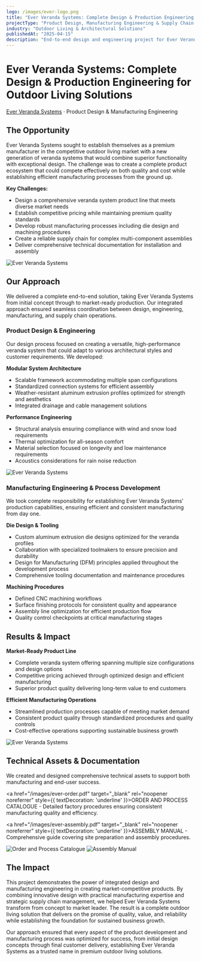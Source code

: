 ```yaml
---
logo: /images/ever-logo.png
title: "Ever Veranda Systems: Complete Design & Production Engineering for Outdoor Living Solutions"
projectType: "Product Design, Manufacturing Engineering & Supply Chain Management"
industry: "Outdoor Living & Architectural Solutions"
publishedAt: "2025-04-15"
description: "End-to-end design and engineering project for Ever Veranda Systems' complete outdoor living product line, from initial concept to market-ready manufacturing."
---
```


# Ever Veranda Systems: Complete Design & Production Engineering for Outdoor Living Solutions

[Ever Veranda Systems](https://eververanda.com/en/home-2/) · Product Design & Manufacturing Engineering

## The Opportunity

Ever Veranda Systems sought to establish themselves as a premium manufacturer in the competitive outdoor living market with a new generation of veranda systems that would combine superior functionality with exceptional design. The challenge was to create a complete product ecosystem that could compete effectively on both quality and cost while establishing efficient manufacturing processes from the ground up.

**Key Challenges:**
- Design a comprehensive veranda system product line that meets diverse market needs
- Establish competitive pricing while maintaining premium quality standards
- Develop robust manufacturing processes including die design and machining procedures
- Create a reliable supply chain for complex multi-component assemblies
- Deliver comprehensive technical documentation for installation and assembly

![Ever Veranda Systems](/images/ever-4.jpeg)

## Our Approach

We delivered a complete end-to-end solution, taking Ever Veranda Systems from initial concept through to market-ready production. Our integrated approach ensured seamless coordination between design, engineering, manufacturing, and supply chain operations.

### Product Design & Engineering

Our design process focused on creating a versatile, high-performance veranda system that could adapt to various architectural styles and customer requirements. We developed:

**Modular System Architecture**
- Scalable framework accommodating multiple span configurations
- Standardized connection systems for efficient assembly
- Weather-resistant aluminum extrusion profiles optimized for strength and aesthetics
- Integrated drainage and cable management solutions

**Performance Engineering**
- Structural analysis ensuring compliance with wind and snow load requirements
- Thermal optimization for all-season comfort
- Material selection focused on longevity and low maintenance requirements
- Acoustics considerations for rain noise reduction

![Ever Veranda Systems](/images/ever-1.jpeg)

### Manufacturing Engineering & Process Development

We took complete responsibility for establishing Ever Veranda Systems' production capabilities, ensuring efficient and consistent manufacturing from day one.

**Die Design & Tooling**
- Custom aluminum extrusion die designs optimized for the veranda profiles
- Collaboration with specialized toolmakers to ensure precision and durability
- Design for Manufacturing (DFM) principles applied throughout the development process
- Comprehensive tooling documentation and maintenance procedures

**Machining Procedures**
- Defined CNC machining workflows
- Surface finishing protocols for consistent quality and appearance
- Assembly line optimization for efficient production flow
- Quality control checkpoints at critical manufacturing stages

## Results & Impact

**Market-Ready Product Line**
- Complete veranda system offering spanning multiple size configurations and design options
- Competitive pricing achieved through optimized design and efficient manufacturing
- Superior product quality delivering long-term value to end customers

**Efficient Manufacturing Operations**
- Streamlined production processes capable of meeting market demand
- Consistent product quality through standardized procedures and quality controls
- Cost-effective operations supporting sustainable business growth

![Ever Veranda Systems](/images/ever-3.jpeg)

## Technical Assets & Documentation

We created and designed comprehensive technical assets to support both manufacturing and end-user success.

<a href="/images/ever-order.pdf" target="_blank" rel="noopener noreferrer" style={{  textDecoration: 'underline' }}>ORDER AND PROCESS CATALOGUE</a> - Detailed factory procedures ensuring consistent manufacturing quality and efficiency.

<a href="/images/ever-assembly.pdf" target="_blank" rel="noopener noreferrer" style={{  textDecoration: 'underline' }}>ASSEMBLY MANUAL</a> - Comprehensive guide covering site preparation and assembly procedures.

<div
  style={{
    display: 'grid',
    gridTemplateColumns: '1fr 1fr',
    gap: '1rem',
    marginTop: '2rem',
  }}
>
  <img
    src="/images/ever-order.png"
    alt="Order and Process Catalogue"
    style={{
      width: '100%',
      height: 'auto',
      objectFit: 'contain',
      display: 'block',
    }}
  />
  <img
    src="/images/ever-assembly.png"
    alt="Assembly Manual"
    style={{
      width: '100%',
      height: 'auto',
      objectFit: 'contain',
      display: 'block',
    }}
  />
</div>

## The Impact

This project demonstrates the power of integrated design and manufacturing engineering in creating market-competitive products. By combining innovative design with practical manufacturing expertise and strategic supply chain management, we helped Ever Veranda Systems transform from concept to market leader. The result is a complete outdoor living solution that delivers on the promise of quality, value, and reliability while establishing the foundation for sustained business growth.

Our approach ensured that every aspect of the product development and manufacturing process was optimized for success, from initial design concepts through final customer delivery, establishing Ever Veranda Systems as a trusted name in premium outdoor living solutions.
